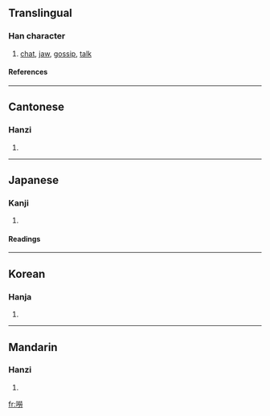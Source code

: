 {{see|唠}}

==Translingual==
===Han character===
{{Han char|rn=30|rad=口|as=12|sn=15|four=6902<sub>7</sub>|canj=口火火尸 (RFFS)}}
# [[chat]], [[jaw]], [[gossip]], [[talk]]
====References====
{{Han ref|kx=0206.280|dkj=04242|hdz=10686.100|uh=562E|ud=22062|bh=BC47|bd=48199}}
----
==Cantonese==
===Hanzi===
{{yue-hanzi|jyut=|y=lou4}}
# {{defn|Cantonese}}
----
==Japanese==
===Kanji===
{{ja-kanji|grade=|rs=口12}}
# {{defn|Japanese}} 
====Readings====
{{ja-readings|on=[[とう]] (tō), [[ちょう]] (chō), [[た]] (ta), [[こう]] (kō), [[きょう]] (kyō), [[ろう]] (rō)|kun=[[かまびすしい]] (kamabisushii), [[さけぶ]] (sakebu), [[こえ]] (koe)}}
----
==Korean==
===Hanja===
{{ko-hanja|hangeul=초|rv=cho|mr=ch'o}}
# {{defn|Korean}}
----
==Mandarin==
===Hanzi===
{{cmn-hanzi|sim=唠|pin=[[láo]] ([[lao2]])|wg=lao<sup>2</sup>}}
# {{defn|Mandarin}}

[[fr:嘮]]